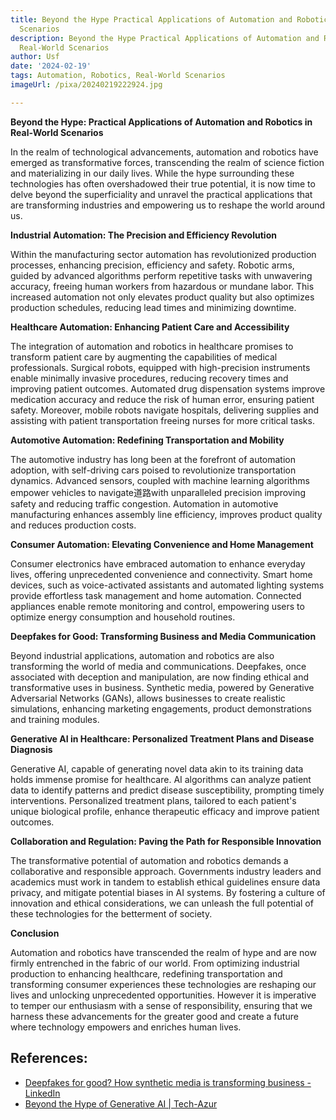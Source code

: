 ```yaml
---
title: Beyond the Hype Practical Applications of Automation and Robotics in Real-World
  Scenarios
description: Beyond the Hype Practical Applications of Automation and Robotics in
  Real-World Scenarios
author: Usf
date: '2024-02-19'
tags: Automation, Robotics, Real-World Scenarios
imageUrl: /pixa/20240219222924.jpg

---
```

**Beyond the Hype: Practical Applications  of Automation and Robotics  in Real-World Scenarios**

In the realm of technological advancements, automation and robotics have emerged as transformative forces, transcending the realm of  science fiction and materializing in our daily lives. While the hype surrounding these technologies has often overshadowed their  true potential, it is now time to delve beyond the superficiality  and unravel the  practical applications that are transforming industries  and empowering  us to reshape the world around us.

**Industrial Automation: The Precision and Efficiency  Revolution**

Within the manufacturing sector automation has revolutionized production processes, enhancing precision, efficiency and safety. Robotic  arms, guided by advanced algorithms perform repetitive tasks with unwavering accuracy, freeing human workers from hazardous or mundane labor. This increased automation not only  elevates product  quality but also optimizes production schedules,  reducing lead times and minimizing downtime.

**Healthcare Automation: Enhancing Patient Care  and Accessibility**

The integration of automation and robotics in healthcare promises to transform patient care by augmenting the capabilities of medical professionals. Surgical robots, equipped with high-precision instruments enable minimally invasive procedures, reducing recovery times and improving patient outcomes. Automated  drug dispensation systems improve  medication  accuracy  and reduce the risk  of human error, ensuring patient safety.  Moreover,  mobile robots navigate hospitals, delivering  supplies and assisting with patient  transportation freeing nurses  for more critical tasks.

**Automotive Automation: Redefining Transportation and  Mobility**

The automotive industry has long been at the forefront of automation adoption, with self-driving cars poised to revolutionize  transportation dynamics. Advanced sensors, coupled with machine learning algorithms empower vehicles to navigate道路with unparalleled  precision improving safety and reducing traffic congestion. Automation in automotive manufacturing enhances assembly  line efficiency, improves product quality and reduces production costs.

**Consumer  Automation: Elevating Convenience and Home Management**

Consumer electronics have embraced automation to enhance everyday lives, offering unprecedented convenience and connectivity. Smart home devices, such as voice-activated  assistants and automated lighting systems provide effortless task  management and home automation. Connected  appliances enable remote monitoring and control, empowering users to optimize energy  consumption and household routines.

**Deepfakes for Good: Transforming Business and Media Communication**

Beyond industrial applications, automation and robotics are also  transforming the  world of media and  communications. Deepfakes, once associated with deception and  manipulation, are now finding ethical and transformative uses in business. Synthetic media, powered  by Generative Adversarial Networks (GANs), allows businesses to create  realistic simulations, enhancing marketing engagements, product demonstrations and training modules.

**Generative AI in Healthcare: Personalized Treatment Plans and Disease Diagnosis**

Generative AI, capable  of generating novel data akin to its training data  holds immense promise for healthcare. AI algorithms can analyze  patient data to identify patterns  and predict disease susceptibility, prompting timely interventions. Personalized treatment plans, tailored to each patient's unique biological profile, enhance therapeutic efficacy and improve patient outcomes.

**Collaboration and Regulation: Paving the Path for Responsible  Innovation**

The transformative potential of automation and robotics demands a collaborative and responsible approach. Governments  industry leaders and academics must work in  tandem to establish ethical guidelines ensure data  privacy, and mitigate  potential biases in AI  systems. By fostering a culture of innovation and ethical considerations, we can unleash the full  potential of these  technologies for the betterment of society.

**Conclusion**

Automation and  robotics have transcended the realm of hype and are now firmly entrenched in  the fabric of our world. From optimizing industrial production to  enhancing healthcare, redefining  transportation and transforming consumer experiences  these technologies  are reshaping our lives  and unlocking unprecedented opportunities. However it is imperative to temper our enthusiasm with a sense of responsibility, ensuring that we harness these advancements for the greater good and create a future where technology empowers and enriches human lives.

## References:
- [Deepfakes for good? How synthetic media is transforming business - LinkedIn](https://www.linkedin.com/pulse/deepfakes-good-how-synthetic-media-transforming-business)
- [Beyond the Hype of Generative AI | Tech-Azur](https://tech-azur.com/blog/beyond-the-hype-of-generative-ai)

